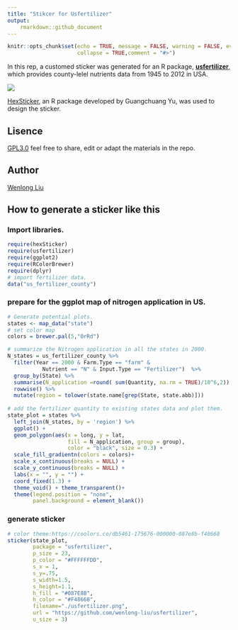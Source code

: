 ```yaml
---
title: "Stikcer for Usfertilizer"
output: 
    rmarkdown::github_document
---
```


```r
knitr::opts_chunk$set(echo = TRUE, message = FALSE, warning = FALSE, eval = FALSE, 
                      collapse = TRUE,comment = "#>")
```

In this rep, a customed sticker was generated for an R package, [**usfertilizer**](https://github.com/wenlong-liu/usfertilizer), which provides county-lelel nutrients data from 1945 to 2012 in USA.  

![](./usfertilizer.png)

[HexSticker](https://github.com/GuangchuangYu/hexSticker), an R package developed by Guangchuang Yu, was used to design the sticker.

## Lisence

[GPL3.0](./lisence.txt) feel free to share, edit or adapt the materials in the repo. 

## Author

[Wenlong Liu](https://wenlong-liu.github.io/)

## How to generate a sticker like this

### Import libraries.

```r
require(hexSticker)
require(usfertilizer)
require(ggplot2)
require(RColorBrewer)
require(dplyr)
# import fertilizer data.
data("us_fertilizer_county")
```

### prepare for the ggplot map of nitrogen application in US.
```r
# Generate potential plots.
states <- map_data("state")
# set color map
colors = brewer.pal(5,"OrRd")

# summarize the Nitrogen application in all the states in 2000.
N_states = us_fertilizer_county %>% 
  filter(Year == 2000 & Farm.Type == "farm" & 
           Nutrient == "N" & Input.Type == "Fertilizer")  %>% 
  group_by(State) %>% 
  summarise(N_application =round( sum(Quantity, na.rm = TRUE)/10^6,2)) %>% 
  rowwise() %>% 
  mutate(region = tolower(state.name[grep(State, state.abb)]))
  
# add the fertilizer quantity to existing states data and plot them.
state_plot = states %>% 
  left_join(N_states, by = 'region') %>% 
  ggplot() + 
  geom_polygon(aes(x = long, y = lat, 
                   fill = N_application, group = group), 
                   color = "black", size = 0.3) + 
  scale_fill_gradientn(colors = colors)+
  scale_x_continuous(breaks = NULL) + 
  scale_y_continuous(breaks = NULL) +
  labs(x = "", y = "") +
  coord_fixed(1.3) +
  theme_void() + theme_transparent()+
  theme(legend.position = "none",
        panel.background = element_blank())
```

### generate sticker

```r
# color theme:https://coolors.co/db5461-175676-000000-087e8b-f48668
sticker(state_plot, 
        package = "usfertilizer", 
        p_size = 23, 
        p_color = "#FFFFFFDD",
        s_x = 1,
        s_y=.75, 
        s_width=1.5, 
        s_height=1.1,
        h_fill = "#087E8B",
        h_color = "#F48668",
        filename="./usfertilizer.png",
        url = "https://github.com/wenlong-liu/usfertilizer",
        u_size = 3)
```
